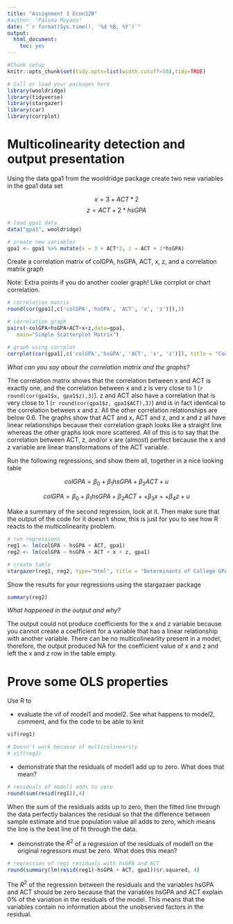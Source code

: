 ```yaml
---
title: "Assignment 3 Econ320"
#author: "Paloma Moyano"
date: "`r format(Sys.time(), '%d %B, %Y')`"
output: 
  html_document: 
    toc: yes
---
```


```r
#Chunk setup
knitr::opts_chunk$set(tidy.opts=list(width.cutoff=50),tidy=TRUE)

# Call or load your packages here
library(wooldridge)
library(tidyverse)
library(stargazer)
library(car)
library(corrplot)
```

# Multicolinearity detection and output presentation

Using the data gpa1 from the wooldridge package create two new variables in the gpa1 data set  

$$x = 3+ ACT*2$$
$$z=ACT+2*hsGPA$$

```r
# load gpa1 data
data("gpa1", wooldridge)

# create new variables
gpa1 <- gpa1 %>% mutate(x = 3 + ACT*2, z = ACT + 2*hsGPA)
```

Create a correlation matrix of colGPA, hsGPA, ACT, x, z, and a correlation matrix graph

Note: Extra points if you do another cooler graph! Like corrplot or chart correlation.

```r
# correlation matrix
round(cor(gpa1[,c('colGPA','hsGPA', 'ACT', 'x', 'z')]),3)

# correlation graph
pairs(~colGPA+hsGPA+ACT+x+z,data=gpa1, 
   main="Simple Scatterplot Matrix")

# graph using corrplot
corrplot(cor(gpa1[,c('colGPA','hsGPA', 'ACT', 'x', 'z')]), title = "Cooler Correlation Graph", type = "lower", tl.cex = 3/4, mar =c(1,1,1,1))
```

*What can you say about the correlation matrix and the graphs?* 

The correlation matrix shows that the correlation between x and ACT is exactly one, and the correlation between x and z is very close to 1 (`r round(cor(gpa1$x, gpa1$z),3)`). z and ACT also have a correlation that is very close to 1 (`r round(cor(gpa1$z, gpa1$ACT),3)`) and is in fact identical to the correlation between x and z. All the other correlation relationships are below 0.6. The graphs show that ACT and x, ACT and z, and x and z all have linear relationships because their correlation graph looks like a straight line whereas the other graphs look more scattered. All of this is to say that the correlation between ACT, z, and/or x are (almost) perfect because the x and z variable are linear transformations of the ACT variable.

Run the following regressions, and show them all, together in a nice looking table  

$$colGPA=\beta_0 + \beta_1hsGPA + \beta_2ACT + u $$

$$colGPA=\beta_0 + \beta_1hsGPA + \beta_2ACT + + \beta_3x + + \beta_4z + u $$

Make a summary of the second regression, look at it. 
Then make sure that the output of the code for it doesn't show, this is just for you to see how R reacts to the multicolinearity problem.

```r
# run regressions
reg1 <- lm(colGPA ~ hsGPA + ACT, gpa1)
reg2 <- lm(colGPA ~ hsGPA + ACT + x + z, gpa1)

# create table
stargazer(reg1, reg2, type="html", title = "Determinants of College GPA", dep.var.caption = "College GPA", dep.var.labels = "Previous Academics", column.labels = c("Basic Model", "Model with multicolinearity"))
```

Show the results for your regressions using the stargazaer package

```r
summary(reg2)
```

*What happened in the output and why?*

The output could not produce coefficients for the x and z variable because you cannot create a coefficient for a variable that has a linear relationship with another variable. There can be no multicolinearlity present in a model, therefore, the output produced NA for the coefficient value of x and z and left the x and z row in the table empty.

# Prove some OLS properties 

Use R to 

* evaluate the vif of model1 and model2. See what happens to model2, comment, and fix the code to be able to knit

```r
vif(reg1)

# Doesn't work because of multicolinearity
# vif(reg2)
```

* demonstrate that the residuals of model1 add up to zero. What does that mean?

```r
# residuals of model1 adds to zero
round(sum(resid(reg1)),4)

```

When the sum of the residuals adds up to zero, then the fitted line through the data perfectly balances the residual so that the difference between sample estimate and true population value all adds to zero, which means the line is the best line of fit through the data.

* demonstrate the $R^2$ of a regression of the residuals of model1 on the original regressors must be zero. What does this mean?

```r
# regression of reg1 residuals with hsGPA and ACT
round(summary(lm(resid(reg1)~hsGPA + ACT, gpa1))$r.squared, 4)

```

The $R^2$ of the regression between the residuals and the variables hsGPA and ACT should be zero because that the variables hsGPA and ACT explain 0% of the variation in the residuals of the model. This means that the variables contain no information about the unobserved factors in the residual.
